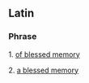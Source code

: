 ==Latin==

===Phrase===
{{head|la|phrase|head=[[beatae]] [[memoriae]]}}

1. [[of blessed memory]]

2. [[a blessed memory]]